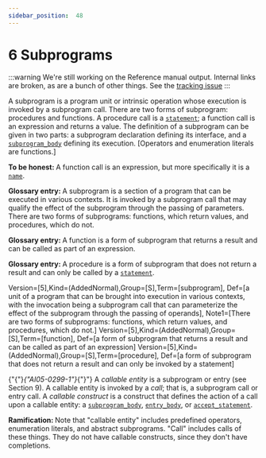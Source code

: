 ---
sidebar_position:  48
---

# 6 Subprograms

:::warning
We're still working on the Reference manual output.  Internal links are broken,
as are a bunch of other things.
See the [tracking issue](https://github.com/ada-lang-io/ada-lang-io/issues/20)
:::


<p>A subprogram is a program unit or intrinsic operation whose execution is invoked by a subprogram call. There are two forms of subprogram: procedures and functions. A procedure call is a <code><a href="../AA-5/AA-5.1#S0167">statement</a></code>; a function call is an expression and returns a value. The definition of a subprogram can be given in two parts: a subprogram declaration defining its interface, and a <code><a href="../AA-6/AA-6.3#S0216">subprogram_body</a></code> defining its execution. [Operators and enumeration literals are functions.] </p>
<Admonition type="note">
<p><strong>To be honest: </strong>A function call is an expression, but more specifically it is a <code><a href="../AA-4/AA-4.1#S0091">name</a></code>. </p></Admonition>

<Admonition type="note">
<p><strong>Glossary entry: </strong>A subprogram is a section of a program that can be executed in various contexts. It is invoked by a subprogram call that may qualify the effect of the subprogram through the passing of parameters. There are two forms of subprograms: functions, which return values, and procedures, which do not.</p></Admonition>

<Admonition type="note">
<p><strong>Glossary entry: </strong>A function is a form of subprogram that returns a result and can be called as part of an expression.</p></Admonition>

<Admonition type="note">
<p><strong>Glossary entry: </strong>A procedure is a form of subprogram that does not return a result and can only be called by a <code><a href="../AA-5/AA-5.1#S0167">statement</a></code>.</p></Admonition>

<p>Version=[5],Kind=(AddedNormal),Group=[S],Term=[subprogram], Def=[a unit of a program that can be brought into execution in various contexts, with the invocation being a subprogram call that can parameterize the effect of the subprogram through the passing of operands], Note1=[There are two forms of subprograms: functions, which return values, and procedures, which do not.] Version=[5],Kind=(AddedNormal),Group=[S],Term=[function], Def=[a form of subprogram that returns a result and can be called as part of an expression] Version=[5],Kind=(AddedNormal),Group=[S],Term=[procedure], Def=[a form of subprogram that does not return a result and can only be invoked by a statement]</p>
<p>{"{"}<em>{"AI05-0299-1"}</em>{"}"} A <em>callable entity</em> is a subprogram or entry (see Section 9). A callable entity is invoked by a <em>call</em>; that is, a subprogram call or entry call. A <em>callable construct</em> is a construct that defines the action of a call upon a callable entity: a <code><a href="../AA-6/AA-6.3#S0216">subprogram_body</a></code>, <code><a href="../AA-9/AA-9.5#S0260">entry_body</a></code>, or <code><a href="../AA-9/AA-9.5#S0258">accept_statement</a></code>. </p>
<Admonition type="note">
<p><strong>Ramification: </strong>Note that "callable entity" includes predefined operators, enumeration literals, and abstract subprograms. "Call" includes calls of these things. They do not have callable constructs, since they don't have completions. </p></Admonition>

